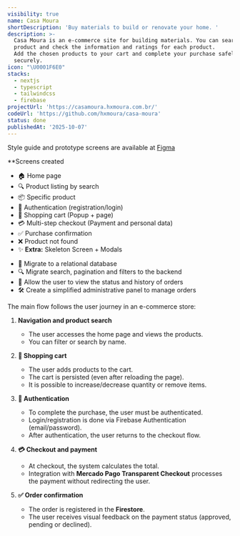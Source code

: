 ```yaml
---
visibility: true
name: Casa Moura
shortDescription: 'Buy materials to build or renovate your home. '
description: >-
  Casa Moura is an e-commerce site for building materials. You can search for the
  product and check the information and ratings for each product.
  Add the chosen products to your cart and complete your purchase safely.
  securely.
icon: "\U0001F6E0️"
stacks:
  - nextjs
  - typescript
  - tailwindcss
  - firebase
projectUrl: 'https://casamoura.hxmoura.com.br/'
codeUrl: 'https://github.com/hxmoura/casa-moura'
status: done
publishedAt: '2025-10-07'
---
```


<Title>Layout</Title>

Style guide and prototype screens are available at [Figma](https://www.figma.com/design/VfI83my6VZsLKM4GZJkBhO/Casa-Moura)

**Screens created

- 🏠 Home page
- 🔍 Product listing by search
- 📦 Specific product
- 🔑 Authentication (registration/login)
- 🛒 Shopping cart (Popup + page)
- 💳 Multi-step checkout (Payment and personal data)
- ✅ Purchase confirmation
- ❌ Product not found
- ✨ **Extra:** Skeleton Screen + Modals

<Title>Future improvements</Title>

- 🔄 Migrate to a relational database
- 🔍 Migrate search, pagination and filters to the backend
- 👤 Allow the user to view the status and history of orders
- 🛠️ Create a simplified administrative panel to manage orders

<Title>Application flow</Title>

The main flow follows the user journey in an e-commerce store:

1. **Navigation and product search**

   - The user accesses the home page and views the products.
   - You can filter or search by name.

2. **🛒 Shopping cart**

   - The user adds products to the cart.
   - The cart is persisted (even after reloading the page).
   - It is possible to increase/decrease quantity or remove items.

3. **🔑 Authentication**

   - To complete the purchase, the user must be authenticated.
   - Login/registration is done via Firebase Authentication (email/password).
   - After authentication, the user returns to the checkout flow.

4. **💳 Checkout and payment**

   - At checkout, the system calculates the total.
   - Integration with **Mercado Pago Transparent Checkout** processes the payment without redirecting the user.

5. **✅ Order confirmation**
   - The order is registered in the **Firestore**.
   - The user receives visual feedback on the payment status (approved, pending or declined).
